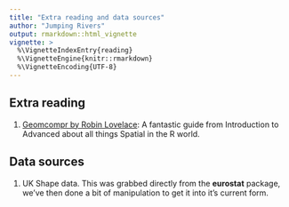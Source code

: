 ```yaml
---
title: "Extra reading and data sources"
author: "Jumping Rivers"
output: rmarkdown::html_vignette
vignette: >
  %\VignetteIndexEntry{reading}
  %\VignetteEngine{knitr::rmarkdown}
  %\VignetteEncoding{UTF-8}
---
```


## Extra reading

1. [Geomcompr by Robin Lovelace](https://bookdown.org/robinlovelace/geocompr/): A fantastic guide from Introduction to Advanced about all things Spatial in the R world.



## Data sources

1. UK Shape data. This was grabbed directly from the **eurostat** package, we've then done a bit of manipulation to get it into it's current form.  

